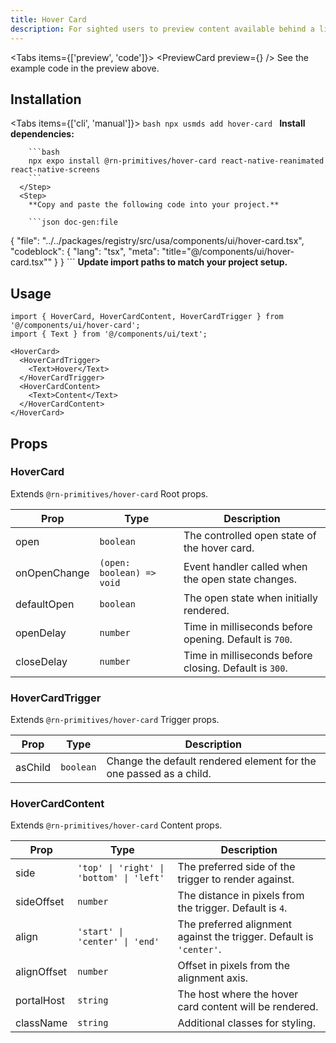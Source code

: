 ```yaml
---
title: Hover Card
description: For sighted users to preview content available behind a link.
---
```



<Tabs items={['preview', 'code']}>
  <Tab value="preview">
    <PreviewCard preview={<HoverCardPreview />} />
  </Tab>
  <Tab value="code">
    See the example code in the preview above.
  </Tab>
</Tabs>

## Installation

<Tabs items={['cli', 'manual']}>
  <Tab value="cli">
    <Steps>
      <Step>
        ```bash
        npx usmds add hover-card
        ```
      </Step>
    </Steps>
  </Tab>
  <Tab value="manual">
    <Steps>
      <Step>
        **Install dependencies:**

        ```bash
        npx expo install @rn-primitives/hover-card react-native-reanimated react-native-screens
        ```
      </Step>
      <Step>
        **Copy and paste the following code into your project.**

        ```json doc-gen:file
{
  "file": "../../packages/registry/src/usa/components/ui/hover-card.tsx",
  "codeblock": {
    "lang": "tsx",
    "meta": "title=\"@/components/ui/hover-card.tsx\""
  }
}
        ```
      </Step>
      <Step>
        **Update import paths to match your project setup.**
      </Step>
    </Steps>
  </Tab>
</Tabs>

## Usage

```tsx
import { HoverCard, HoverCardContent, HoverCardTrigger } from '@/components/ui/hover-card';
import { Text } from '@/components/ui/text';

<HoverCard>
  <HoverCardTrigger>
    <Text>Hover</Text>
  </HoverCardTrigger>
  <HoverCardContent>
    <Text>Content</Text>
  </HoverCardContent>
</HoverCard>
```

## Props

### HoverCard

Extends `@rn-primitives/hover-card` Root props.

| Prop | Type | Description |
|------|------|-------------|
| open | `boolean` | The controlled open state of the hover card. |
| onOpenChange | `(open: boolean) => void` | Event handler called when the open state changes. |
| defaultOpen | `boolean` | The open state when initially rendered. |
| openDelay | `number` | Time in milliseconds before opening. Default is `700`. |
| closeDelay | `number` | Time in milliseconds before closing. Default is `300`. |

### HoverCardTrigger

Extends `@rn-primitives/hover-card` Trigger props.

| Prop | Type | Description |
|------|------|-------------|
| asChild | `boolean` | Change the default rendered element for the one passed as a child. |

### HoverCardContent

Extends `@rn-primitives/hover-card` Content props.

| Prop | Type | Description |
|------|------|-------------|
| side | `'top' \| 'right' \| 'bottom' \| 'left'` | The preferred side of the trigger to render against. |
| sideOffset | `number` | The distance in pixels from the trigger. Default is `4`. |
| align | `'start' \| 'center' \| 'end'` | The preferred alignment against the trigger. Default is `'center'`. |
| alignOffset | `number` | Offset in pixels from the alignment axis. |
| portalHost | `string` | The host where the hover card content will be rendered. |
| className | `string` | Additional classes for styling. |

